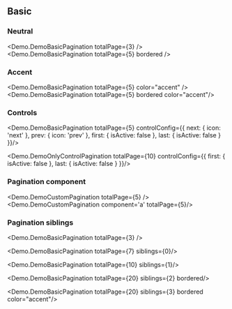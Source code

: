 

## Basic

### Neutral
<Demo.DemoBasicPagination totalPage={3} />
<Demo.DemoBasicPagination totalPage={5} bordered />

### Accent
<Demo.DemoBasicPagination totalPage={5} color="accent" />
<Demo.DemoBasicPagination totalPage={5} bordered color="accent"/>

### Controls
<Demo.DemoBasicPagination totalPage={5} controlConfig={{
          next: {
            icon: 'next'
          },
          prev: {
            icon: 'prev'
          },
          first: {
            isActive: false
          },
          last: {
            isActive: false
          }
        }}/>

<Demo.DemoOnlyControlPagination totalPage={10} controlConfig={{
          first: {
            isActive: false
          },
          last: {
            isActive: false
          }
        }}/>


### Pagination component
<Demo.DemoCustomPagination totalPage={5} />
<Demo.DemoCustomPagination component='a' totalPage={5}/>

### Pagination siblings
<Demo.DemoBasicPagination totalPage={3} />

<Demo.DemoBasicPagination totalPage={7} siblings={0}/>

<Demo.DemoBasicPagination totalPage={10} siblings={1}/>

<Demo.DemoBasicPagination totalPage={20} siblings={2} bordered/>

<Demo.DemoBasicPagination totalPage={20} siblings={3} bordered color="accent"/>




